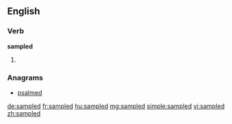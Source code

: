 ==English==

===Verb===
'''sampled'''

# {{past of|[[sample]]}}

===Anagrams===
* [[psalmed#English|psalmed]]

[[de:sampled]]
[[fr:sampled]]
[[hu:sampled]]
[[mg:sampled]]
[[simple:sampled]]
[[vi:sampled]]
[[zh:sampled]]